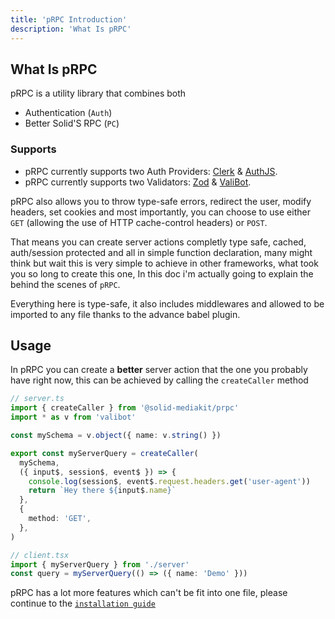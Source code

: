 ```yaml
---
title: 'pRPC Introduction'
description: 'What Is pRPC'
---
```


## What Is pRPC

pRPC is a utility library that combines both

- Authentication (`Auth`)
- Better Solid'S RPC (`PC`)

### Supports

- pRPC currently supports two Auth Providers: [Clerk](https://clerk.com/) & [AuthJS](https://authjs.dev/).
- pRPC currently supports two Validators: [Zod](https://zod.dev/) & [ValiBot](https://valibot.dev/).

pRPC also allows you to throw type-safe errors, redirect the user, modify headers, set cookies and most importantly, you can choose to use either `GET` (allowing the use of HTTP cache-control headers) or `POST`.

That means you can create server actions completly type safe, cached, auth/session protected and all in simple function declaration, many might think but wait this is very simple to achieve in other frameworks, what took you so long to create this one, In this doc i'm actually going to explain the behind the scenes of `pRPC`.

Everything here is type-safe, it also includes middlewares and allowed to be imported to any file thanks to the advance babel plugin.

## Usage

In pRPC you can create a **better** server action that the one you probably have right now, this can be achieved by calling the `createCaller` method

```ts
// server.ts
import { createCaller } from '@solid-mediakit/prpc'
import * as v from 'valibot'

const mySchema = v.object({ name: v.string() })

export const myServerQuery = createCaller(
  mySchema,
  ({ input$, session$, event$ }) => {
    console.log(session$, event$.request.headers.get('user-agent'))
    return `Hey there ${input$.name}`
  },
  {
    method: 'GET',
  },
)

// client.tsx
import { myServerQuery } from './server'
const query = myServerQuery(() => ({ name: 'Demo' }))
```

pRPC has a lot more features which can't be fit into one file, please continue to the [`installation guide`](/prpc/install)

